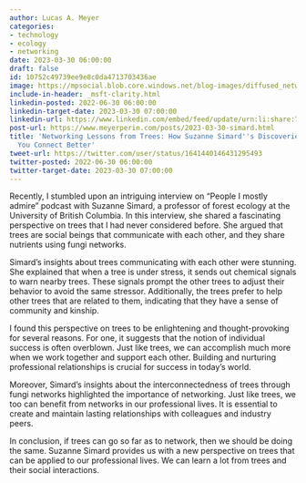 ```yaml
---
author: Lucas A. Meyer
categories:
- technology
- ecology
- networking
date: 2023-03-30 06:00:00
draft: false
id: 10752c49739ee9e8c0da4713703436ae
image: https://mpsocial.blob.core.windows.net/blog-images/diffused_network_of_trees.png
include-in-header: _msft-clarity.html
linkedin-posted: 2022-06-30 06:00:00
linkedin-target-date: 2023-03-30 07:00:00
linkedin-url: https://www.linkedin.com/embed/feed/update/urn:li:share:7047205848804192256
post-url: https://www.meyerperin.com/posts/2023-03-30-simard.html
title: 'Networking Lessons from Trees: How Suzanne Simard''s Discoveries Can Help
  You Connect Better'
tweet-url: https://twitter.com/user/status/1641440146431295493
twitter-posted: 2022-06-30 06:00:00
twitter-target-date: 2023-03-30 07:00:00
---
```

Recently, I stumbled upon an intriguing interview on "People I mostly admire" podcast with Suzanne Simard, a professor of forest ecology at the University of British Columbia. In this interview, she shared a fascinating perspective on trees that I had never considered before. She argued that trees are social beings that communicate with each other, and they share nutrients using fungi networks. 

Simard's insights about trees communicating with each other were stunning. She explained that when a tree is under stress, it sends out chemical signals to warn nearby trees. These signals prompt the other trees to adjust their behavior to avoid the same stressor. Additionally, the trees prefer to help other trees that are related to them, indicating that they have a sense of community and kinship.

I found this perspective on trees to be enlightening and thought-provoking for several reasons. For one, it suggests that the notion of individual success is often overblown. Just like trees, we can accomplish much more when we work together and support each other. Building and nurturing professional relationships is crucial for success in today's world.

Moreover, Simard's insights about the interconnectedness of trees through fungi networks highlighted the importance of networking. Just like trees, we too can benefit from networks in our professional lives. It is essential to create and maintain lasting relationships with colleagues and industry peers.

In conclusion, if trees can go so far as to network, then we should be doing the same. Suzanne Simard provides us with a new perspective on trees that can be applied to our professional lives. We can learn a lot from trees and their social interactions.